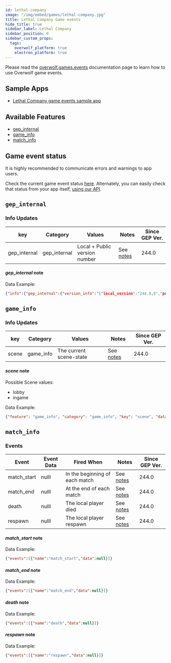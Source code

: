 ```yaml
---
id: lethal-company
image: "/img/embed/games/lethal-company.jpg"
title: Lethal Company Game events
hide_title: true
sidebar_label: Lethal Company
sidebar_position: 0
sidebar_custom_props:
  tags:
    overwolf_platform: true
    electron_platform: true
---
```


<!-- GENERATED USING /scripts/generate.js -->

<head>
  <meta name="keywords" content="API for Lethal Company, Lethal Company API, SDK for Lethal Company, Lethal Company SDK"/>
</head>

<GameInfo gameId={23522} page="docs" />

Please read the [overwolf.games.events](/api/live-game-data) documentation page to learn how to use Overwolf game events.

## Sample Apps
* [Lethal Company game events sample app](https://github.com/overwolf/events-sample-app)

## Available Features

* [gep_internal](#gep_internal)
* [game_info](#game_info)
* [match_info](#match_info)

## Game event status

It is highly recommended to communicate errors and warnings to app users.

Check the current game event status [here](/status/). Alternately, you can easily check that status from your app itself, [using our API](/topics/using-events/how-to-check-events-status-from-app).

## `gep_internal`

### Info Updates

key          | Category    | Values                    | Notes                 | Since GEP Ver. |
------------ | ------------| ------------------------- | --------------------- | ------------- |
gep_internal | gep_internal| Local + Public version number|See [notes](#gep_internal-note)|   244.0       |

#### *gep_internal* note

Data Example:

```json
{"info":{"gep_internal":{"version_info":"{"local_version":"244.0.0","public_version":"244.0.0","is_updated":true}"}},"feature":"gep_internal"}
```

## `game_info`

### Info Updates

key          | Category    | Values                    | Notes                 | Since GEP Ver. |
------------ | ------------| ------------------------- | --------------------- | ------------- |
scene | game_info | The current scene-state |See [notes](#scene-note)|   244.0       |

#### *scene* note

Possible Scene values:

* lobby
* ingame

Data Example:

```json
{"feature": "game_info", "category": "game_info", "key": "scene", "data": "lobby"}
```

## `match_info`

### Events

Event       | Event Data   | Fired When    | Notes                                  | Since GEP Ver. |
------------| -------------| --------------| -------------------------------------- | ---------------|
match_start |  nulll            | In the beginning of each match| See [notes](#match_start-note) |244.0|
match_end   |    nulll          | At the end of each match| See [notes](#match_end-note) |244.0|
death   |     nulll         | The local player died| See [notes](#death-note) |244.0|
respawn  |     nulll         | The local player respawn| See [notes](#death-note) |244.0|

#### *match_start* note

Data Example:

```json
{"events":[{"name":"match_start","data":null}]}
```

#### *match_end* note

Data Example:

```json
{"events":[{"name":"match_end","data":null}]}
```

#### *death* note

Data Example:

```json
{"events":[{"name":"death","data":null}]}
```

#### *respawn* note

Data Example:

```json
{"events":[{"name":"respawn","data":null}]}
```